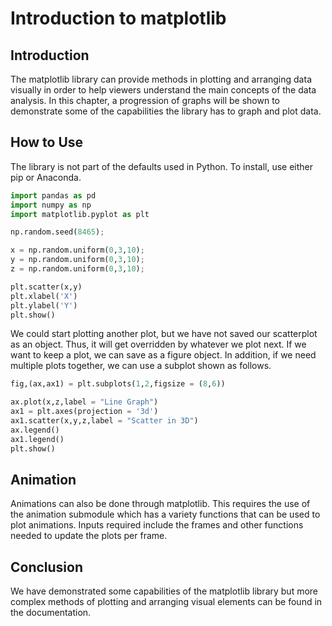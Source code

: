 # Introduction to matplotlib


## Introduction

The matplotlib library can provide methods in plotting and arranging data visually in order to help viewers understand the main concepts of the data analysis.
In this chapter, a progression of graphs will be shown to demonstrate some of the capabilities the library has to graph and plot data.

## How to Use

The library is not part of the defaults used in Python. To install, use either pip or Anaconda.

```python
import pandas as pd
import numpy as np
import matplotlib.pyplot as plt

np.random.seed(8465);

x = np.random.uniform(0,3,10);
y = np.random.uniform(0,3,10);
z = np.random.uniform(0,3,10);

plt.scatter(x,y)
plt.xlabel('X')
plt.ylabel('Y')
plt.show()

```

We could start plotting another plot, but we have not saved our scatterplot as an object. Thus, it will get overridden by whatever we plot next.
If we want to keep a plot, we can save as a figure object. In addition, if we need multiple plots together, we can use a subplot shown as follows.

```python

fig,(ax,ax1) = plt.subplots(1,2,figsize = (8,6))

ax.plot(x,z,label = "Line Graph")
ax1 = plt.axes(projection = '3d')
ax1.scatter(x,y,z,label = "Scatter in 3D")
ax.legend()
ax1.legend()
plt.show()
```

## Animation

Animations can also be done through matplotlib. This requires the use of the animation submodule which has a variety functions that can be used to plot animations.
Inputs required include the frames and other functions needed to update the plots per frame.

## Conclusion

We have demonstrated some capabilities of the matplotlib library but more complex methods of plotting and arranging visual elements can be found in the documentation.
